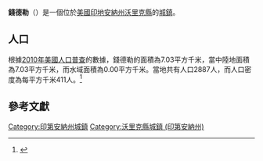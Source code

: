 {{noteTA
|G1=USState
|G2=地名
|G3=Unit
}}
{{Infobox settlement
|name            = 錢德勒
|native_name = Chandler
|settlement_type          = [[鎮|城鎮]]
|image_skyline            = Chandler_Community_Center.jpg
|imagesize                = 250px
|image_map                = Warrick County Indiana Incorporated and Unincorporated areas Chandler Highlighted 1812034.svg
|mapsize                  = 250px
|subdivision_type         = [[世界政區索引|國家]]
|subdivision_type1        = [[美国州份|州份]]
|subdivision_type2        = [[印地安納州行政區劃|縣]]
|subdivision_name         = [[美国|美国]]
|subdivision_name1        = [[印地安納州|印地安納州]]
|subdivision_name2        = [[沃里克縣_(印地安納州)|沃里克縣]]
|elevation_ft             = 413
|elevation_m              = 126
|timezone                 = [[北美东部时区|CST]]
|area_total_km2           = 7.03
|area_land_km2            = 7.03
|area_water_km2           = 0.00
|area_total_sq_mi         = 
|area_land_sq_mi          = 
|area_water_sq_mi         = 
|population_as_of         = [[2010年美國人口普查|2010]]
|population_footnotes     = 
|population_total         = 2887
|population_density_km2   = auto
|population_density_sq_mi = auto
|utc_offset               = -5
|coordinates              = {{coord|38|02|31|N|87|22|08|W|display=inline,title}}
| coor_pinpoint           = 
| coordinates_footnotes   = 
|timezone_DST             = EDT
|utc_offset_DST           = -4
|postal_code_type         = [[美國郵區編號|郵區編號]]
|postal_code              = 47610
|area_code                = {{link-en|电话区号219|Area code 219|219}}
|blank_name = [[地名信息系统|GNIS ID]]
|blank_info = 432395<ref name="GNIS">{{cite gnis|432395|Chandler}}</ref>
}}
'''錢德勒'''（{{lang-en|Chandler}}）是一個位於[[美國|美國]][[印地安納州|印地安納州]][[沃里克縣_(印地安納州)|沃里克縣]]的[[鎮|城鎮]]。

== 人口 ==
根據[[2010年美國人口普查|2010年美國人口普查]]的數據，錢德勒的面積為7.03平方千米，當中陸地面積為7.03平方千米，而水域面積為0.00平方千米。當地共有人口2887人，而人口密度為每平方千米411人。<ref name="GR8">{{cite web|url=http://factfinder2.census.gov|publisher=[[美国人口调查局|美国人口调查局]]|accessdate=2011-05-14|title=American FactFinder|archive-date=2013-09-11|archive-url=https://web.archive.org/web/20130911234518/http://factfinder2.census.gov/|dead-url=no}}</ref>

== 參考文獻 ==
{{reflist}}
{{沃里克縣 (印地安納州)}}
{{Indiana-geo-stub}}
{{DEFAULTSORT:Chandler, Indiana}}
[[Category:印第安納州城鎮|Category:印第安納州城鎮]]
[[Category:沃里克縣城鎮_(印第安納州)|Category:沃里克縣城鎮 (印第安納州)]]